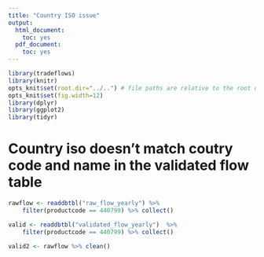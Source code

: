 ```yaml
---
title: "Country ISO issue"
output:
  html_document:
    toc: yes
  pdf_document:
    toc: yes
---
```



```r
library(tradeflows)
library(knitr)
opts_knit$set(root.dir="../..") # file paths are relative to the root of the project directory
opts_knit$set(fig.width=12)
library(dplyr)
library(ggplot2)
library(tidyr)

``` 

# Country iso doesn't match coutry code and name in the validated flow table


```r

rawflow <- readdbtbl("raw_flow_yearly") %>% 
    filter(productcode == 440799) %>% collect()

valid <- readdbtbl("validated_flow_yearly")  %>%
    filter(productcode == 440799) %>% collect()

valid2 <- rawflow %>% clean()

```
